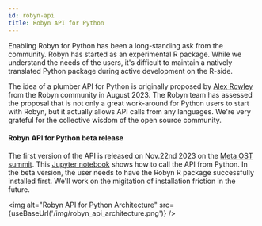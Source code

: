 ```yaml
---
id: robyn-api
title: Robyn API for Python
---
```



Enabling Robyn for Python has been a long-standing ask from the community. Robyn has started as an experimental R package. While we understand the needs of the users, it's difficult to maintain a natively translated Python package during active development on the R-side. 

The idea of a plumber API for Python is originally proposed by [Alex Rowley](https://www.facebook.com/groups/robynmmm/posts/1493036524797809/) from the Robyn community in August 2023. The Robyn team has assessed the proposal that is not only a great work-around for Python users to start with Robyn, but it actually allows API calls from any languages. We're very grateful for the collective wisdom of the open source community.

#### Robyn API for Python beta release
The first version of the API is released on Nov.22nd 2023 on the [Meta OST summit](https://metaostsummit23.splashthat.com/?fbclid=IwAR1SRBTZGw0GIoaF0XJq_eCWFZsZbyK0KP7P4RLKoee1IVbs8H56so3giwg). This [Jupyter notebook](https://github.com/facebookexperimental/Robyn/blob/main/robyn_api/robyn_python_notebook.ipynb) shows how to call the API from Python. In the beta version, the user needs to have the Robyn R package successfully installed first. We'll work on the migitation of installation friction in the future.  

<img alt="Robyn API for Python Architecture" src={useBaseUrl('/img/robyn_api_architecture.png')} />
